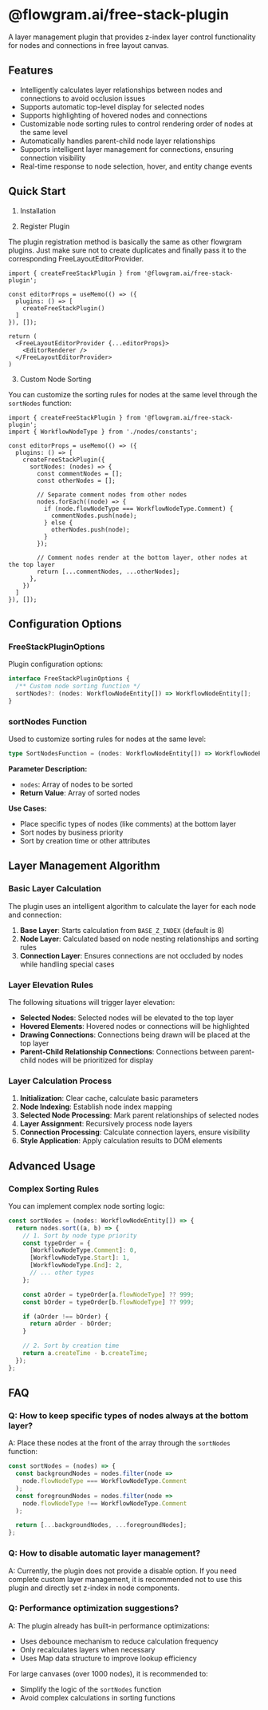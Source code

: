 
# @flowgram.ai/free-stack-plugin

A layer management plugin that provides z-index layer control functionality for nodes and connections in free layout canvas.

## Features

- Intelligently calculates layer relationships between nodes and connections to avoid occlusion issues
- Supports automatic top-level display for selected nodes
- Supports highlighting of hovered nodes and connections
- Customizable node sorting rules to control rendering order of nodes at the same level
- Automatically handles parent-child node layer relationships
- Supports intelligent layer management for connections, ensuring connection visibility
- Real-time response to node selection, hover, and entity change events

## Quick Start

1. Installation

<PackageManagerTabs command="install @flowgram.ai/free-stack-plugin" />

2. Register Plugin

The plugin registration method is basically the same as other flowgram plugins. Just make sure not to create duplicates and finally pass it to the corresponding FreeLayoutEditorProvider.

```tsx
import { createFreeStackPlugin } from '@flowgram.ai/free-stack-plugin';

const editorProps = useMemo(() => ({
  plugins: () => [
    createFreeStackPlugin()
  ]
}), []);

return (
  <FreeLayoutEditorProvider {...editorProps}>
    <EditorRenderer />
  </FreeLayoutEditorProvider>
)
```

3. Custom Node Sorting

You can customize the sorting rules for nodes at the same level through the `sortNodes` function:

```tsx
import { createFreeStackPlugin } from '@flowgram.ai/free-stack-plugin';
import { WorkflowNodeType } from './nodes/constants';

const editorProps = useMemo(() => ({
  plugins: () => [
    createFreeStackPlugin({
      sortNodes: (nodes) => {
        const commentNodes = [];
        const otherNodes = [];

        // Separate comment nodes from other nodes
        nodes.forEach((node) => {
          if (node.flowNodeType === WorkflowNodeType.Comment) {
            commentNodes.push(node);
          } else {
            otherNodes.push(node);
          }
        });

        // Comment nodes render at the bottom layer, other nodes at the top layer
        return [...commentNodes, ...otherNodes];
      },
    })
  ]
}), []);
```

## Configuration Options

### FreeStackPluginOptions

Plugin configuration options:

```typescript
interface FreeStackPluginOptions {
  /** Custom node sorting function */
  sortNodes?: (nodes: WorkflowNodeEntity[]) => WorkflowNodeEntity[];
}
```

### sortNodes Function

Used to customize sorting rules for nodes at the same level:

```typescript
type SortNodesFunction = (nodes: WorkflowNodeEntity[]) => WorkflowNodeEntity[];
```

**Parameter Description:**
- `nodes`: Array of nodes to be sorted
- **Return Value**: Array of sorted nodes

**Use Cases:**
- Place specific types of nodes (like comments) at the bottom layer
- Sort nodes by business priority
- Sort by creation time or other attributes

## Layer Management Algorithm

### Basic Layer Calculation

The plugin uses an intelligent algorithm to calculate the layer for each node and connection:

1. **Base Layer**: Starts calculation from `BASE_Z_INDEX` (default is 8)
2. **Node Layer**: Calculated based on node nesting relationships and sorting rules
3. **Connection Layer**: Ensures connections are not occluded by nodes while handling special cases

### Layer Elevation Rules

The following situations will trigger layer elevation:

- **Selected Nodes**: Selected nodes will be elevated to the top layer
- **Hovered Elements**: Hovered nodes or connections will be highlighted
- **Drawing Connections**: Connections being drawn will be placed at the top layer
- **Parent-Child Relationship Connections**: Connections between parent-child nodes will be prioritized for display

### Layer Calculation Process

1. **Initialization**: Clear cache, calculate basic parameters
2. **Node Indexing**: Establish node index mapping
3. **Selected Node Processing**: Mark parent relationships of selected nodes
4. **Layer Assignment**: Recursively process node layers
5. **Connection Processing**: Calculate connection layers, ensure visibility
6. **Style Application**: Apply calculation results to DOM elements

## Advanced Usage

### Complex Sorting Rules

You can implement complex node sorting logic:

```typescript
const sortNodes = (nodes: WorkflowNodeEntity[]) => {
  return nodes.sort((a, b) => {
    // 1. Sort by node type priority
    const typeOrder = {
      [WorkflowNodeType.Comment]: 0,
      [WorkflowNodeType.Start]: 1,
      [WorkflowNodeType.End]: 2,
      // ... other types
    };

    const aOrder = typeOrder[a.flowNodeType] ?? 999;
    const bOrder = typeOrder[b.flowNodeType] ?? 999;

    if (aOrder !== bOrder) {
      return aOrder - bOrder;
    }

    // 2. Sort by creation time
    return a.createTime - b.createTime;
  });
};
```

## FAQ

### Q: How to keep specific types of nodes always at the bottom layer?

A: Place these nodes at the front of the array through the `sortNodes` function:

```typescript
const sortNodes = (nodes) => {
  const backgroundNodes = nodes.filter(node =>
    node.flowNodeType === WorkflowNodeType.Comment
  );
  const foregroundNodes = nodes.filter(node =>
    node.flowNodeType !== WorkflowNodeType.Comment
  );

  return [...backgroundNodes, ...foregroundNodes];
};
```

### Q: How to disable automatic layer management?

A: Currently, the plugin does not provide a disable option. If you need complete custom layer management, it is recommended not to use this plugin and directly set z-index in node components.

### Q: Performance optimization suggestions?

A: The plugin already has built-in performance optimizations:
- Uses debounce mechanism to reduce calculation frequency
- Only recalculates layers when necessary
- Uses Map data structure to improve lookup efficiency

For large canvases (over 1000 nodes), it is recommended to:
- Simplify the logic of the `sortNodes` function
- Avoid complex calculations in sorting functions
